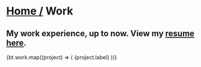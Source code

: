 
# <span className="not-prose transition-all text-muted-foreground hover:text-accent-foreground">[Home /](/)</span> Work

## My work experience, up to now. View my [resume here](https://resume.bridger.to).

<div className="not-prose grid gap-3 mt-12">
  {bt.work.map((project) => (
    <OutLink href={project.href} key={project.label} desc={project.desc}>
      {project.label}
    </OutLink>
  ))}
</div>
